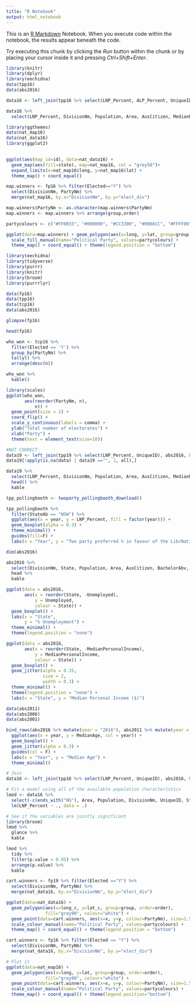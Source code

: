 ---
title: "R Notebook"
output: html_notebook
---

This is an [R Markdown](http://rmarkdown.rstudio.com) Notebook. When you execute code within the notebook, the results appear beneath the code. 

Try executing this chunk by clicking the *Run* button within the chunk or by placing your cursor inside it and pressing *Ctrl+Shift+Enter*. 

```{r}
library(knitr)
library(dplyr)
library(eechidna)
data(tpp16)
data(abs2016)
```
```{r}
data16 <- left_join(tpp16 %>% select(LNP_Percent, ALP_Percent, UniqueID), abs2016, by="UniqueID")
```
```{r}
data16 %>% 
  select(LNP_Percent, DivisionNm, Population, Area, AusCitizen, MedianPersonalIncome, Renting) %>% head() %>% kable
```
```{r}
library(ggthemes)
data(nat_map16)
data(nat_data16)
library(ggplot2)
  
```
```{r}
ggplot(aes(map_id=id), data=nat_data16) +
  geom_map(aes(fill=state), map=nat_map16, col = "grey50")+
  expand_limits(x=nat_map16$long, y=nat_map16$lat) +
  theme_map() + coord_equal()
```


```{r}
map.winners <- fp16 %>% filter(Elected=="Y") %>%
  select(DivisionNm, PartyNm) %>%
  merge(nat_map16, by.x="DivisionNm", by.y="elect_div")

map.winners$PartyNm <- as.character(map.winners$PartyNm)
map.winners <- map.winners %>% arrange(group,order)

partycolours <- c("#FF0033", "#000000", "#CC3300", "#0066CC", "#FFFF00", "#009900")

ggplot(data=map.winners) + geom_polygon(aes(x=long, y=lat, group=group, fill=PartyNm)) + 
  scale_fill_manual(name="Political Party", values=partycolours) +
  theme_map() + coord_equal() + theme(legend.position = "bottom")
```
```{r}
library(eechidna)
library(tidyverse)
library(purrr)
library(knitr)
library(broom)
library(purrrlyr)

data(fp16)
data(tpp16)
data(tcp16)
data(abs2016)
```
```{r}
glimpse(fp16)
```

```{r}
head(fp16)
```
```{r}
who_won <- tcp16 %>%
  filter(Elected == 'Y') %>%
  group_by(PartyNm) %>%
  tally() %>%
  arrange(desc(n))

who_won %>%
  kable()

```
```{r}
library(scales)
ggplot(who_won,
       aes(reorder(PartyNm, n),
           n)) +
  geom_point(size = 2) +
  coord_flip() +
  scale_y_continuous(labels = comma) +
  ylab("Total number of electorates") + 
  xlab("Party") +
  theme(text = element_text(size=10))
```
```{r}
#NOT CORRECT
data19 <- left_join(tpp19 %>% select(LNP_Percent, UniqueID), abs2016, by = "UniqueID")
data19[!apply(is.na(data) | data19 =="", 1, all),]
```
```{r}
data19 %>% 
  select(LNP_Percent, DivisionNm, Population, Area, AusCitizen, MedianPersonalIncome, Renting) %>% 
  head() %>% 
  kable
```

```{r}
tpp_pollingbooth <- twoparty_pollingbooth_download()
```

```{r}
tpp_pollingbooth %>%
  filter(StateAb == "NSW") %>%
  ggplot(aes(x = year, y = LNP_Percent, fill = factor(year))) +
  geom_boxplot(alpha = 0.3) +
  theme_minimal() +
  guides(fill=F) +
  labs(x = "Year", y = "Two party preferred % in favour of the Lib/National Coalition")
```
```{r}
dim(abs2016)
```
```{r}
abs2016 %>% 
  select(DivisionNm, State, Population, Area, AusCitizen, BachelorAbv, Indigenous, MedianAge, Unemployed) %>%
  head %>%
  kable
```
```{r}
ggplot(data = abs2016,
       aes(x = reorder(State, -Unemployed),
           y = Unemployed,
           colour = State)) +
  geom_boxplot() +
  labs(x = "State",
       y = "% Unemployment") +
  theme_minimal() +
  theme(legend.position = "none")
```
```{r}
ggplot(data = abs2016,
       aes(x = reorder(State, -MedianPersonalIncome),
           y = MedianPersonalIncome,
           colour = State)) + 
  geom_boxplot() + 
  geom_jitter(alpha = 0.35, 
              size = 2,
              width = 0.3) +
  theme_minimal() + 
  theme(legend.position = "none") + 
  labs(x = "State", y = "Median Personal Income ($)")
```
```{r}
data(abs2011)
data(abs2006)
data(abs2001)

bind_rows(abs2016 %>% mutate(year = "2016"), abs2011 %>% mutate(year = "2011"), abs2006 %>% mutate(year = "2006"), abs2001 %>% mutate(year = "2001")) %>% 
  ggplot(aes(x = year, y = MedianAge, col = year)) + 
  geom_boxplot() +
  geom_jitter(alpha = 0.3) +
  guides(col = F) + 
  labs(x = "Year", y = "Median Age") +
  theme_minimal()

```
```{r}
# Join
data16 <- left_join(tpp16 %>% select(LNP_Percent, UniqueID), abs2016, by = "UniqueID")

# Fit a model using all of the available population characteristics
lmod <- data16 %>% 
  select(-c(ends_with("NS"), Area, Population, DivisionNm, UniqueID, State, EmuneratedElsewhere, InternetUse, Other_NonChrist, OtherChrist, EnglishOnly)) %>% 
  lm(LNP_Percent ~ ., data = .)

# See if the variables are jointly significant
library(broom)
lmod %>% 
  glance %>% 
  kable
```
```{r}
lmod %>%
  tidy %>%
  filter(p.value < 0.05) %>%
  arrange(p.value) %>%
  kable
```

```{r}
cart.winners <- fp19 %>% filter(Elected =="Y") %>%
  select(DivisionNm, PartyNm) %>%
  merge(nat_data16, by.x="DivisionNm", by.y="elect_div")

ggplot(data=nat_data16) +
  geom_polygon(aes(x=long_c, y=lat_c, group=group, order=order),
               fill="grey90", colour="white") +
  geom_point(data=cart.winners, aes(x=x, y=y, colour=PartyNm), size=1.5, alpha=0.8) +
  scale_colour_manual(name="Political Party", values=partycolours) + 
  theme_map() + coord_equal() + theme(legend.position = "bottom")
```

```{r}
cart.winners <- fp16 %>% filter(Elected == "Y") %>% 
  select(DivisionNm, PartyNm) %>% 
  merge(nat_data16, by.x="DivisionNm", by.y="elect_div")

# Plot it
ggplot(data=nat_map16) +
  geom_polygon(aes(x=long, y=lat, group=group, order=order),
               fill="grey90", colour="white") +
  geom_point(data=cart.winners, aes(x=x, y=y, colour=PartyNm), size=1.5, alpha=0.8) +
  scale_colour_manual(name="Political Party", values=partycolours) +
  theme_map() + coord_equal() + theme(legend.position="bottom")
```

